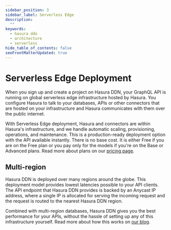 ```yaml
---
sidebar_position: 3
sidebar_label: Serverless Edge
description:
  ""
keywords:
  - hasura ddn
  - architecture
  - serverless
hide_table_of_contents: false
seoFrontMatterUpdated: true
---
```



# Serverless Edge Deployment

When you sign up and create a project on Hasura DDN, your
GraphQL API is running on global serverless edge infrastructure hosted
by Hasura. You configure Hasura to talk to your databases,
APIs or other connectors that are hosted on your infrastructure
and Hasura communicates with them over the public internet.

<Thumbnail src="/img/deployment/ddn_architecture.png" alt="DDN Architecture" />

With Serverless Edge deployment, Hasura and connectors are within Hasura's 
infrastructure, and we handle automatic scaling, provisioning, operations, 
and maintenance. This is a production-ready deployment option with the API
available instantly. There is no base cost. It is either Free if you are 
on the Free plan or you pay only for the models if you're on the Base or 
Advanced plans. Read more about plans on our [pricing page](https://hasura.io/pricing/ddn).

## Multi-region

Hasura DDN is deployed over many regions around the globe. This deployment
model provides lowest latencies possible to your API clients. The API
endpoint that Hasura DDN provides is backed by an Anycast IP address,
where a single IP is allocated for serving the incoming request and 
the request is routed to the nearest Hasura DDN region. 

<Thumbnail src="/img/deployment/multi_region_postgres.png" alt="DDN multi-region routing" />

Combined with multi-region databases, Hasura DDN gives you the best
performance for your APIs, without the hassle of setting up any of this 
infrastructure yourself. Read more about how this works on 
[our blog](https://hasura.io/blog/global-reach-local-performance-introducing-hasuras-multi-region-database-routing).
